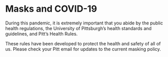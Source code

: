 # Masks and COVID-19

During this pandemic, it is extremely important that you abide by the public health regulations, the University of Pittsburgh’s health standards and guidelines, and Pitt’s Health Rules. 

These rules have been developed to protect the health and safety of all of us.  Please check your Pitt email for updates to the current masking policy.


<!-- During this pandemic, it is extremely important that you abide by the public health regulations, the University of Pittsburgh’s health standards and guidelines, and Pitt’s Health Rules.  -->

<!-- These rules have been developed to protect the health and safety of all of us.  Universal face covering is required in all classrooms and in every building on campus, without exceptions, regardless of vaccination status. This means you must wear a face covering that properly covers your nose and mouth when you are in the classroom. If you do not comply, you will be asked to leave class.  It is your responsibility to have the required face covering when entering a university building or classroom. For the most up-to-date information and guidance, please visit [coronavirus.pitt.edu](coronavirus.pitt.edu). and check your Pitt email for updates before each class. -->

